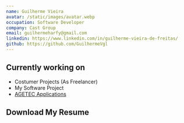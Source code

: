 ```yaml
---
name: Guilherme Vieira
avatar: /static/images/avatar.webp
occupation: Software Developer 
company: Cast Group
email: guilhermeharfy@gmail.com
linkedin: https://www.linkedin.com/in/guilherme-vieira-de-freitas/
github: https://github.com/GuilhermeVgl
---
```


## <b >Currently working on</b>

- Costumer Projects (As Freelancer)
- My Software Project
- <a href="https://www.campogrande.ms.gov.br/sites-institucionais/" className="underlineHyper hover:dark:text-primary-600 dark:text-primary-600">AGETEC Applications</a>

## <b className="dark:text-primary-600 talk">Download My Resume</b>
